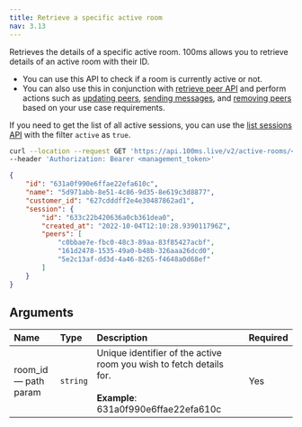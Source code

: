 ```yaml
---
title: Retrieve a specific active room
nav: 3.13
---
```


Retrieves the details of a specific active room. 100ms allows you to retrieve details of an active room with their ID.

-   You can use this API to check if a room is currently active or not.
-   You can also use this in conjunction with [retrieve peer API](/server-side/v2/active-rooms/retrieve-peer) and perform actions such as [updating peers](/server-side/v2/active-rooms/update-a-peer), [sending messages](/server-side/v2/active-rooms/send-message), and [removing peers](/server-side/v2/active-rooms/remove-peers) based on your use case requirements.

If you need to get the list of all active sessions, you can use the [list sessions API](/server-side/v2/Sessions/list-sessions) with the filter `active` as `true`.

<GetRequest title="https://api.100ms.live/v2/active-rooms/<room_id>" />
<Request id="req-comp-0">

```bash
curl --location --request GET 'https://api.100ms.live/v2/active-rooms/<room_id>' \
--header 'Authorization: Bearer <management_token>'
```

</Request>
<ResponseBox id="resp-0" status="200 OK">

```json
{
    "id": "631a0f990e6ffae22efa610c",
    "name": "5d971abb-8e51-4c86-9d35-8e619c3d8877",
    "customer_id": "627cdddff2e4e30487862ad1",
    "session": {
        "id": "633c22b420636a0cb361dea0",
        "created_at": "2022-10-04T12:10:28.939011796Z",
        "peers": [
            "c0bbae7e-fbc0-48c3-89aa-83f85427acbf",
            "161d2478-1535-49a0-b48b-326aaa26dcd0",
            "5e2c13af-dd3d-4a46-8265-f4648a0d68ef"
        ]
    }
}
```

</ResponseBox>

## Arguments

| Name                       | Type     | Description                                                                                                         | Required |
| :------------------------- | :------- | :------------------------------------------------------------------------------------------------------------------ | :------- |
| room_id <br/> — path param | `string` | Unique identifier of the active room you wish to fetch details for. <br/><br/>**Example**: 631a0f990e6ffae22efa610c | Yes      |
